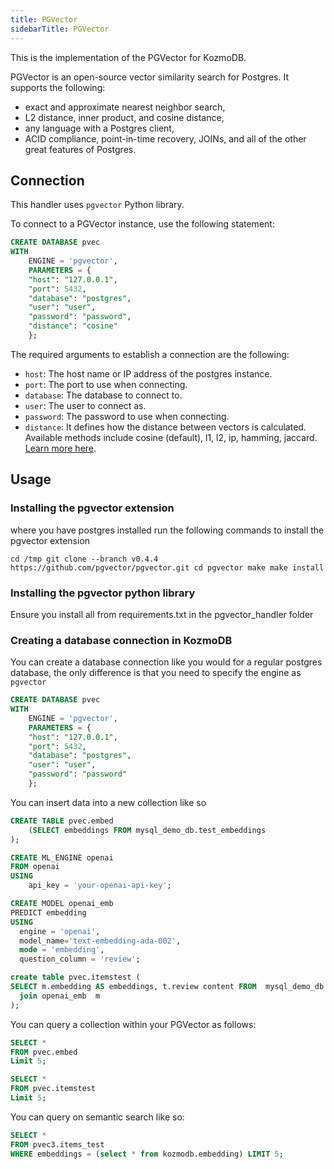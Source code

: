 ```yaml
---
title: PGVector
sidebarTitle: PGVector
---
```


This is the implementation of the PGVector for KozmoDB.

PGVector is an open-source vector similarity search for Postgres. It supports the following:

- exact and approximate nearest neighbor search,
- L2 distance, inner product, and cosine distance,
- any language with a Postgres client,
- ACID compliance, point-in-time recovery, JOINs, and all of the other great features of Postgres.

## Connection

This handler uses `pgvector` Python library.

To connect to a PGVector instance, use the following statement:

```sql
CREATE DATABASE pvec
WITH
    ENGINE = 'pgvector',
    PARAMETERS = {
    "host": "127.0.0.1",
    "port": 5432,
    "database": "postgres",
    "user": "user",
    "password": "password",
    "distance": "cosine"
    };
```

The required arguments to establish a connection are the following:

* `host`: The host name or IP address of the postgres instance.
* `port`: The port to use when connecting.
* `database`: The database to connect to.
* `user`: The user to connect as.
* `password`: The password to use when connecting.
* `distance`: It defines how the distance between vectors is calculated. Available methods include cosine (default), l1, l2, ip, hamming, jaccard. [Learn more here](https://github.com/pgvector/pgvector/blob/master/README.md).

## Usage

### Installing the pgvector extension

where you have postgres installed run the following commands to install the pgvector extension

`cd /tmp
git clone --branch v0.4.4 https://github.com/pgvector/pgvector.git
cd pgvector
make
make install`

### Installing the pgvector python library
Ensure you install all from requirements.txt in the pgvector_handler folder

### Creating a database connection in KozmoDB

You can create a database connection like you would for a regular postgres database, the only difference is that you need to specify the engine as `pgvector`

```sql
CREATE DATABASE pvec
WITH
    ENGINE = 'pgvector',
    PARAMETERS = {
    "host": "127.0.0.1",
    "port": 5432,
    "database": "postgres",
    "user": "user",
    "password": "password"
    };
```

You can insert data into a new collection like so

```sql
CREATE TABLE pvec.embed
    (SELECT embeddings FROM mysql_demo_db.test_embeddings
);

CREATE ML_ENGINE openai
FROM openai
USING
    api_key = 'your-openai-api-key';

CREATE MODEL openai_emb 
PREDICT embedding 
USING    
  engine = 'openai',
  model_name='text-embedding-ada-002',    
  mode = 'embedding',    
  question_column = 'review'; 

create table pvec.itemstest (
SELECT m.embedding AS embeddings, t.review content FROM  mysql_demo_db.amazon_reviews t
  join openai_emb  m
);

```

You can query a collection within your PGVector as follows:

```sql
SELECT *
FROM pvec.embed
Limit 5;

SELECT *
FROM pvec.itemstest
Limit 5;
```


You can query on semantic search like so:

```sql
SELECT *
FROM pvec3.items_test
WHERE embeddings = (select * from kozmodb.embedding) LIMIT 5;
```
